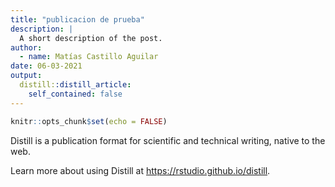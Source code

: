 ```yaml
---
title: "publicacion de prueba"
description: |
  A short description of the post.
author:
  - name: Matías Castillo Aguilar
date: 06-03-2021
output:
  distill::distill_article:
    self_contained: false
---
```



```r
knitr::opts_chunk$set(echo = FALSE)
```

Distill is a publication format for scientific and technical writing, native to the web.

Learn more about using Distill at <https://rstudio.github.io/distill>.


